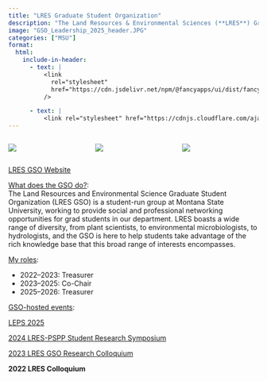 ```yaml
---
title: "LRES Graduate Student Organization"
description: "The Land Resources & Environmental Sciences (**LRES**) Graduate Student Organization (**GSO**) is a student-run group at Montana State University, working to provide community, workshops, and social and professional networking opportunities for grad students in the department. "
image: "GSO_Leadership_2025_header.JPG"
categories: ["MSU"]
format:
  html:
    include-in-header:
      - text: |
          <link
            rel="stylesheet"
            href="https://cdn.jsdelivr.net/npm/@fancyapps/ui/dist/fancybox.css"
          />

      - text: |
          <link rel="stylesheet" href="https://cdnjs.cloudflare.com/ajax/libs/font-awesome/6.5.0/css/all.min.css" />
---
```


:::{.columns}
::: {.column width="33%" .px-2}
[![](gso_pics/gso_leaders(LEPS).jpg)](gso_pics/gso_leaders(LEPS).jpg){data-fancybox="gallery" 
data-caption=""} 
::: 
::: {.column width="33%" .px-2}
[![](gso_pics/leps25.jpg)](gso_pics/leps25.jpg){data-fancybox="gallery" 
data-caption=""} 
:::
::: {.column width="33%" .px-2}
[![](gso_pics/pizza_social.jpeg)](gso_pics/pizza_social.jpeg){data-fancybox="gallery" 
data-caption=""} 
:::
:::

<a class="btn-purple" href="https://landresources.montana.edu/gso/" target="_blank" rel="noopener">
  LRES GSO Website 
</a>

<u>What does the GSO do?</u>:  
The Land Resources and Environmental Science Graduate Student Organization (LRES GSO) is a student-run group at Montana State University, working to provide social and professional networking opportunities for grad students in our department.  LRES boasts a wide range of diversity, from plant scientists, to environmental microbiologists, to hydrologists, and the GSO is here to help students take advantage of the rich knowledge base that this broad range of interests encompasses.

<u>My roles</u>:
<ul>
  <li>2022–2023: Treasurer</li>
  <li>2023–2025: Co-Chair</li>
  <li>2025–2026: Treasurer</li>
</ul>

<u>GSO-hosted events</u>:


<a class="btn-purple" href="https://leps2025.weebly.com" target="_blank" rel="noopener">LEPS 2025</a>

<a class="btn-purple" href="https://lres-research-symposium.weebly.com" target="_blank" rel="noopener">2024 LRES-PSPP Student Research Symposium</a>

<a class="btn-purple" href="https://landresources.montana.edu/gso/events/index.html" target="_blank" rel="noopener">2023 LRES GSO Research Colloquium</a>

**2022 LRES Colloquium**
     